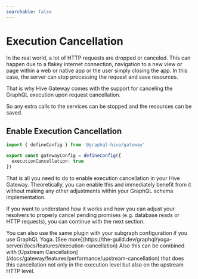 ```yaml
---
searchable: false
---
```



# Execution Cancellation

In the real world, a lot of HTTP requests are dropped or canceled. This can happen due to a flakey
internet connection, navigation to a new view or page within a web or native app or the user simply
closing the app. In this case, the server can stop processing the request and save resources.

That is why Hive Gateway comes with the support for canceling the GraphQL execution upon request
cancellation.

So any extra calls to the services can be stopped and the resources can be saved.

## Enable Execution Cancellation

```ts filename="gateway.config.ts"
import { defineConfig } from '@graphql-hive/gateway'

export const gatewayConfig = defineConfig({
  executionCancellation: true
})
```

That is all you need to do to enable execution cancellation in your Hive Gateway. Theoretically, you
can enable this and immediately benefit from it without making any other adjustments within your
GraphQL schema implementation.

If you want to understand how it works and how you can adjust your resolvers to properly cancel
pending promises (e.g. database reads or HTTP requests), you can continue with the next section.

<Callout>
  You can also use the same plugin with your subgraph configuration if you use GraphQL Yoga. [See
  more](https://the-guild.dev/graphql/yoga-server/docs/features/execution-cancellation)
</Callout>

<Callout>
  Also this can be combined with [Upstream
  Cancellation](/docs/gateway/features/performance/upstream-cancellation) that does this
  cancellation not only in the execution level but also on the upstream HTTP level.
</Callout>
